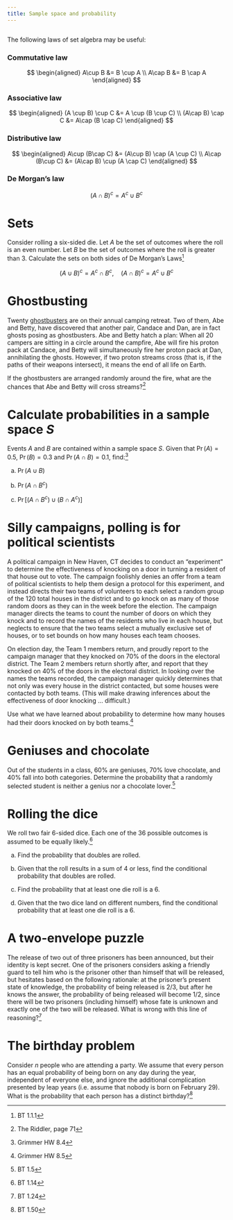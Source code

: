 ```yaml
---
title: Sample space and probability
---
```


```r
```

The following laws of set algebra may be useful:

### Commutative law {-}

$$
\begin{aligned}
A\cup B &= B \cup A \\
A\cap B &= B \cap A
\end{aligned}
$$

### Associative law {-}

$$
\begin{aligned}
(A \cup B) \cup C &= A \cup (B \cup C) \\
(A\cap B) \cap C &= A\cap (B \cap C)
\end{aligned}
$$

### Distributive law {-}

$$
\begin{aligned}
A\cup (B\cap C) &= (A\cup B) \cap (A \cup C) \\
A\cap (B\cup C) &= (A\cap B) \cup (A \cap C)
\end{aligned}
$$

### De Morgan's law {-}

$$
(A \cap B)^c = A^c\cup B^c
$$

# Sets

Consider rolling a six-sided die. Let $A$ be the set of outcomes where the roll is an even number. Let $B$ be the set of outcomes where the roll is greater than 3. Calculate the sets on both sides of De Morgan's Laws^[BT 1.1.1]

$$(A \cup B)^c = A^c \cap B^c, \quad (A \cap B)^c = A^c \cup B^c$$

<!--

**Solution:** We have

$$A = \{ 2, 4, 6\}, \quad B = \{4, 5, 6 \}$$

so $A \cup B = \{2, 4, 5, 6 \}$, and

$$(A \cup B)^c = \{1, 3 \}$$

On the other hand,

$$A^c \cup B^c = \{1,3,5 \} \cap \{1,2,3 \} = \{1,3 \}$$

Similarly, we have $A \cap B = \{ 4,6 \}$, and

$$(A \cap B)^c = \{ 1,2,3,5 \}$$

On the other hand,

$$A^c \cup B^c = \{ 1,3,5 \} \cup \{ 1,2,3 \} = \{ 1,2,3,5 \}$$

-->

# Ghostbusting

Twenty [ghostbusters](https://www.youtube.com/watch?v=6hDkhw5Wkas) are on their annual camping retreat. Two of them, Abe and Betty, have discovered that another pair, Candace and Dan, are in fact ghosts posing as ghostbusters. Abe and Betty hatch a plan: When all 20 campers are sitting in a circle around the campfire, Abe will fire his proton pack at Candace, and Betty will simultaneously fire her proton pack at Dan, annihilating the ghosts. However, if two proton streams cross (that is, if the paths of their weapons intersect), it means the end of all life on Earth.

If the ghostbusters are arranged randomly around the fire, what are the chances that Abe and Betty will cross streams?^[The Riddler, page 71]

<!--

**Solution:** The chances are $\frac{1}{3}$.

There are 20 ghostbusters, but we only really care about four of them - Abe, Betty, Candace and Dan. The position of the other 16 won't affect the possible crossing of the streams, so let's ignore them.

Fix Abe's spot at the campfire - say he's on the north side. There are then three places his co-ghostbuster Betty can sit - east, west or south. The ghosts, Candace and Dan, will sit in the other two seats. There are $3 \times 2 \times 1 = 6$ possibilities for the seating in the east, west and south seats. In exactly two of these arrangements - the two where Candace occupies the southern seat, forcing Abe to fire across the circle - the ghostbusters will cross their proton streams. Each of these six arrangements is equally likely, so the chances of stream-crossing disaster are $\frac{2}{6} = \frac{1}{3}$.

-->

# Calculate probabilities in a sample space $S$

Events $A$ and $B$ are contained within a sample space $S$. Given that $\Pr(A)=0.5$, $\Pr(B)=0.3$ and $\Pr(A \cap B) = 0.1$, find:^[Grimmer HW 8.4]

a. $\Pr(A \cup B)$

    <!--

    $$\Pr(A \cup B) = \Pr(A) + P(B) - \Pr(A \cap B) = 0.5 + 0.3 - 0.1 = 0.7$$
    
    -->

a. $\Pr(A \cap B^c)$

    <!--

    $$
    \begin{aligned}
    \Pr(A) &= \Pr(A \cap B) + \Pr(A \cap B^c) \\
    \Pr(A \cap B^c) &= \Pr(A) - \Pr(A \cap B) \\
    &= 0.5 - 0.1 = 0.4
    \end{aligned}
    $$
    
    -->

a. $\Pr[(A \cap B^c) \cup (B \cap A^c)]$

    <!--

    $$
    \begin{aligned}
    \Pr[(A \cap B^c) \cup (B \cap A^c)] &= \Pr(A \cap B^c) + \Pr(B \cap A^c) - \Pr(A \cap B^c \cap B \cap A^c) \\
    &= \Pr(A \cap B^c) + \Pr(B \cap A^c) - \Pr(\emptyset) \\
    &= \Pr(A) - \Pr(A\cap B) + \Pr(B) - \Pr(A \cap B) \\
    &= 0.5 - 0.1 + 0.3 - 0.1 = 0.6
    \end{aligned}
    $$
    
    -->

# Silly campaigns, polling is for political scientists

A political campaign in New Haven, CT decides to conduct an "experiment" to determine the effectiveness of knocking on a door in turning a resident of that house out to vote. The campaign foolishly denies an offer from a team of political scientists to help them design a protocol for this experiment, and instead directs their two teams of volunteers to each select a random group of the 120 total houses in the district and to go knock on as many of those random doors as they can in the week before the election. The campaign manager directs the teams to count the number of doors on which they knock and to record the names of the residents who live in each house, but neglects to ensure that the two teams select a mutually exclusive set of houses, or to set bounds on how many houses each team chooses.

On election day, the Team 1 members return, and proudly report to the campaign manager that they knocked on 70% of the doors in the electoral district. The Team 2 members return shortly after, and report that they knocked on 40% of the doors in the electoral district. In looking over the names the teams recorded, the campaign manager quickly determines that not only was every house in the district contacted, but some houses were contacted by both teams. (This will make drawing inferences about the effectiveness of door knocking $\ldots$ difficult.)

Use what we have learned about probability to determine how many houses had their doors knocked on by both teams.^[Grimmer HW 8.5]

<!--

**Solution:** Let $A$ be the event that Team 1 knocked on a given door and $B$ be the event that Team 2 knocked on a given door. We know that $\Pr(A\cup B) = 1$ since every house had their door knocked on at least once. Further, we know that $\Pr(A \cup B) = \Pr(A) + \Pr(B) - \Pr(A \cap B)$. Plugging in, we get

$$
\begin{aligned}
1 &= .7 + .4 - \Pr(A \cap B) \\
-.1 &= - \Pr(A \cap B) \\
.1 &= \Pr(A \cap B)
\end{aligned}
$$

Since there are 120 doors in the district, this means that $.1 \times 120 = 12$ doors were knocked on by both teams.

-->

# Geniuses and chocolate

Out of the students in a class, 60% are geniuses, 70% love chocolate, and 40% fall into both categories. Determine the probability that a randomly selected student is neither a genius nor a chocolate lover.^[BT 1.5]

<!--

**Solution:** Let $G$ and $C$ be the events that the chosen student is a genius and a chocolate lover, respectively. We have $\Pr(G) = 0.6$, $\Pr(C) = 0.7$, and $\Pr (G \cap C) = 0.4$. We are interested in $\Pr (G^c \cap C^c)$, which is obtained with the following calculation:

$$
\begin{aligned}
\Pr (G^c \cap C^c) &= 1 - \Pr (G \cup C) \\
&= 1 - (\Pr(G) + \Pr(C) - \Pr (G \cap C)) \\
&= 1 - (0.6 + 0.7 - 0.4) \\
&= `r 1 - (0.6 + 0.7 - 0.4)`
\end{aligned}
$$

-->

# Rolling the dice

We roll two fair 6-sided dice. Each one of the 36 possible outcomes is assumed to be equally likely.^[BT 1.14]

a. Find the probability that doubles are rolled.

    <!--

    Each possible outcome has probability $1/36$. There are 6 possible outcomes that are doubles, so the probability of doubles is $6/36 = 1/6$.
    
    -->
    
a. Given that the roll results in a sum of 4 or less, find the conditional probability that doubles are rolled.

    <!--

    The conditioning event (sum is 4 or less) consists of the 6 outcomes
    
    $$\{ (1, 1), (1, 2), (1, 3), (2, 1), (2, 2), (3, 1) \}$$
    
    2 of which are doubles, so the conditional probability of doubles is $2/6 = 1/3$.
    
    -->
    
a. Find the probability that at least one die roll is a 6.

    <!--

    There are 11 possible outcomes with at least one 6, namely $(6,6), (6,i), (i,6)$ for $i=1,2,\ldots, 5$. Thus, the probability that at least one die is a 6 is $11/36$.
    
    -->
    
a. Given that the two dice land on different numbers, find the conditional probability that at least one die roll is a 6.

    <!--

    There are 30 possible outcomes where the dice land on different numbers. Out of these, there are 10 outcomes in which at least one of the rolls is a 6. Thus, the desired conditional probability is $10/30 = 1/3$.
    
    -->

# A two-envelope puzzle

The release of two out of three prisoners has been announced, but their identity is kept secret. One of the prisoners considers asking a friendly guard to tell him who is the prisoner other than himself that will be released, but hesitates based on the following rationale: at the prisoner's present state of knowledge, the probability of being released is $2/3$, but after he knows the answer, the probability of being released will become $1/2$, since there will be two prisoners (including himself) whose fate is unknown and exactly one of the two will be released. What is wrong with this line of reasoning?^[BT 1.24]

<!--

**Solution:** Intuitively, there is something wrong with this rationale. The reason is that it is not based on a correctly specified probabilistic model. In particular, the event where both of the other prisoners are to be released is not properly accounted in the calculation of the posterior probability of release.

To be precise, let $A$, $B$, and $C$ be the prisoners, and let $A$ be the one who considers asking the guard. Suppose that all prisoners are a priori equally likely to be released. Suppose also that if $B$ and $C$ are to be released, then the guard chooses $B$ or $C$ with equal probability to reveal to $A$. Then, there are four possible outcomes:

1. $A$ and $B$ are to be released, and the guard says $B$ (probability $1/3$).
1. $A$ and $C$ are to be released, and the guard says $C$ (probability $1/3$).
1. $B$ and $C$ are to be released, and the guard says $B$ (probability $1/6$).
1. $B$ and $C$ are to be released, and the guard says $C$ (probability $1/6$).

Thus,

$$
\begin{aligned}
\Pr(\text{A is to be released} | \text{guard says B}) &= \frac{\Pr(\text{A is to be released and guard says B})}{\Pr(\text{guard says B})} \\
&= \frac{1/3}{1/3 + 1/6} = \frac{2}{3}
\end{aligned}
$$

Similarly,

$$
\Pr(\text{A is to be released} | \text{guard says C}) = \frac{2}{3}
$$

Thus, regardless of the identity revealed by the guard, the probability that $A$ is released is equal to $2/3$, the a priori probability of being released.

-->

# The birthday problem

Consider $n$ people who are attending a party. We assume that every person has an equal probability of being born on any day during the year, independent of everyone else, and ignore the additional complication presented by leap years (i.e. assume that nobody is born on February 29). What is the probability that each person has a distinct birthday?^[BT 1.50]

<!--

**Solution:** The sample space consists of all possible choices for the birthday of each person. Since there are $n$ persons, and each has 365 choices for their birthday, the sample space has $365^n$ elements.
    
Let us now consider those choices of birthdays for which no two persons have the same birthday. Assuming that $n \leq 365$, there are 365 choices for the first person, 364 for the second, etc., for a total of $365 \times 364 \times \cdots (365 - n + 1)$. Thus,

$$\Pr (\text{no two birthdays coincide}) = \frac{365 \times 364 \times \cdots (365 - n + 1)}{365^n}$$

-->
